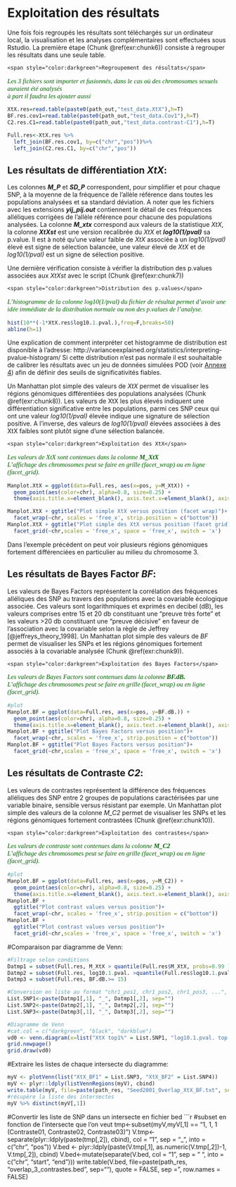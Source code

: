 # Exploitation des résultats {-}

Une fois fois regroupés les résultats sont téléchargés sur un ordinateur local, la visualisation et les analyses complémentaires sont effectuées sous Rstudio.
La première étape (Chunk \@ref(exr:chunk6)) consiste à regrouper les résultats dans une seule table.

```exercise
<span style="color:darkgreen">Regroupement des résultats</span>
```
<p style="font-family: calibri; font-size:11pt; font-style:italic; color:darkgreen">
Les 3 fichiers sont importer et fusionnés, dans le cas où des chromosomes sexuels auraient été analysés<br>
à part il faudra les ajouter aussi<br>
</p>
```r
XtX.res=read.table(paste0(path_out,"test_data.XtX"),h=T)
BF.res.cov1=read.table(paste0(path_out,"test_data.Cov1"),h=T)
C2.res.C1=read.table(paste0(path_out,"test_data.contrast-C1"),h=T)

Full.res<-XtX.res %>%
  left_join(BF.res.cov1, by=c("chr","pos"))%>%
  left_join(C2.res.C1, by=c("chr","pos"))

```

## Les résultats de différentiation _XtX_: {-}
Les colonnes **_M_P_** et **_SD_P_** correspondent, pour simplifier et pour chaque SNP, à la moyenne de la fréquence de l'allèle référence dans toutes les populations analysées et sa standard déviation. A noter que les fichiers avec les extensions **_yij_pij.out_** contiennent le détail de ces fréquences alléliques corrigées de l'allèle référence pour chacune des populations analysées.
La colonne **_M_xtx_** correspond aux valeurs de la statistique _XtX_, la colonne **_XtXst_** est une version recalibrée du _XtX_ et **_log10(1/pval)_** sa p.value.
Il est à noté qu'une valeur faible de _XtX_ associée à un _log10(1/pval)_ élevé est signe de sélection balancée, une valeur élevé de _XtX_ et de _log10(1/pval)_ est un signe de sélection positive.

Une dernière vérification consiste à vérifier la distribution des p.values associées aux _XtXst_ avec le script (Chunk \@ref(exr:chunk7))

```exercise
<span style="color:darkgreen">Distribution des p.values</span>
```
<p style="font-family: calibri; font-size:11pt; font-style:italic; color:darkgreen">
L'histogramme de la colonne _log10(1/pval)_ du fichier de résultat permet d'avoir une idée immédiate de la distribution normale ou non des p.values de l'analyse.<br>
</p>
```r
hist(10**(-1*XtX.res$log10.1.pval.),freq=F,breaks=50)
abline(h=1)
```
Une explication de comment interpréter cet histogramme de distribution est disponible à l'adresse:
http://varianceexplained.org/statistics/interpreting-pvalue-histogram/
Si cette distribution n’est pas normale il est souhaitable de calibrer les  résultats avec un jeu de données simulées POD (voir [Annexe 4](#An4)) afin de définir des seuils de significativités fiables.

Un Manhattan plot simple des valeurs de _XtX_ permet de visualiser les régions génomiques différentiées des populations analysées (Chunk \@ref(exr:chunk8)).
Les valeurs de XtX les plus élevés indiquent une différentiation significative entre les populations, parmi ces SNP ceux qui ont une valeur _log10(1/pval)_ élevée indique une signature de sélection positive. A l'inverse, des valeurs de _log10(1/pval)_ élevées associées à des XtX faibles sont plutôt signe d'une sélection balancée.

```exercise
<span style="color:darkgreen">Exploitation des XtX</span>
```
<p style="font-family: calibri; font-size:11pt; font-style:italic; color:darkgreen">
Les valeurs de _XtX_ sont contenues dans la colonne **_M_XtX_**<br>
L'affichage des chromosomes peut se faire en grille (facet_wrap) ou en ligne (facet_grid).<br>
</p>
```r
Manplot.XtX = ggplot(data=Full.res, aes(x=pos, y=M_XtX)) +
  geom_point(aes(color=chr), alpha=0.8, size=0.25) +
  theme(axis.title.x=element_blank(), axis.text.x=element_blank(), axis.ticks.x=element_blank())

Manplot.XtX + ggtitle("Plot simple XtX versus position (facet wrap)")+
  facet_wrap(~chr, scales = 'free_x', strip.position = c("bottom"))
Manplot.XtX + ggtitle("Plot simple des XtX versus position (facet grid)")+
  facet_grid(~chr,scales = 'free_x', space = 'free_x', switch = 'x')
```

Dans l'exemple précédent on peut voir plusieurs régions génomiques fortement différenciées en particulier au milieu du chromosome 3.

## Les résultats de Bayes Factor _BF_: {-}

Les valeurs de Bayes Factors représentent la corrélation des fréquences alléliques des SNP au travers des populations avec la covariable écologique associée.
Ces valeurs sont logarithmiques et exprimés en decibel (dB), les valeurs comprises entre 15 et 20 db constituant une "preuve très forte" et les valeurs >20 db constituant une "preuve décisive" en faveur de l'association avec la covariable selon la règle de Jeffrey [@jeffreys_theory_1998].
Un Manhattan plot simple des valeurs de _BF_ permet de visualiser les SNPs et les régions génomiques fortement associés à la covariable analysée (Chunk \@ref(exr:chunk9)).

```exercise
<span style="color:darkgreen">Exploitation des Bayes Factors</span>
```
<p style="font-family: calibri; font-size:11pt; font-style:italic; color:darkgreen">
Les valeurs de Bayes Factors sont contenues dans la colonne **_BF.dB._**<br>
L'affichage des chromosomes peut se faire en grille (facet_wrap) ou en ligne (facet_grid).<br>
</p>
```r
#plot
Manplot.BF = ggplot(data=Full.res, aes(x=pos, y=BF.dB.)) +
  geom_point(aes(color=chr), alpha=0.8, size=0.25) +
  theme(axis.title.x=element_blank(), axis.text.x=element_blank(), axis.ticks.x=element_blank())
Manplot.BF + ggtitle("Plot Bayes Factors versus position")+
  facet_wrap(~chr, scales = 'free_x', strip.position = c("bottom"))
Manplot.BF + ggtitle("Plot Bayes Factors versus position")+
  facet_grid(~chr,scales = 'free_x', space = 'free_x', switch = 'x')
```

## Les résultats de Contraste _C2_: {-}

Les valeurs de contrastes représentent la différence des fréquences alléliques des SNP entre 2 groupes de populations caractérisées par une variable binaire, sensible versus résistant par exemple.
Un Manhattan plot simple des valeurs de la colonne _M_C2_ permet de visualiser les SNPs et les régions génomiques fortement contrastées (Chunk \@ref(exr:chunk10)).

```exercise
<span style="color:darkgreen">Exploitation des contrastes</span>
```
<p style="font-family: calibri; font-size:11pt; font-style:italic; color:darkgreen">
Les valeurs de contraste sont contenues dans la colonne **_M_C2_**<br>
L'affichage des chromosomes peut se faire en grille (facet_wrap) ou en ligne (facet_grid).<br>
</p>
```r
#plot
Manplot.BF = ggplot(data=Full.res, aes(x=pos, y=M_C2)) +
  geom_point(aes(color=chr), alpha=0.8, size=0.25) +
  theme(axis.title.x=element_blank(), axis.text.x=element_blank(), axis.ticks.x=element_blank())
Manplot.BF +
  ggtitle("Plot contrast values versus position")+
  facet_wrap(~chr, scales = 'free_x', strip.position = c("bottom"))
Manplot.BF +
  ggtitle("Plot contrast values versus position")+
  facet_grid(~chr,scales = 'free_x', space = 'free_x', switch = 'x')
```

#Comparaison par diagramme de Venn:
```r
#Filtrage selon conditions
Datmp1 = subset(Full.res, M_XtX > quantile(Full.res$M_XtX, probs=0.99 ))
Datmp2 = subset(Full.res, log10.1.pval. >quantile(Full.res$log10.1.pval., probs=0.99))
Datmp3 = subset(Full.res, BF.dB.>= 15)

#Conversion en liste au format "chr1_pos1, chr1_pos2, chr1_pos3, ...", 
List.SNP1<-paste(Datmp1[,1], "_", Datmp1[,2], sep="")
List.SNP2<-paste(Datmp2[,1], "_", Datmp2[,2], sep="")
List.SNP3<-paste(Datmp3[,1], "_", Datmp3[,2], sep="")

```


```r
#Diagramme de Venn
#cat.col = c("darkgreen", "black", "darkblue")
vd0 <- venn.diagram(x=list("XtX top1%" = List.SNP1, "log10.1.pval. top 1%" = List.SNP2, "BF >=15" = List.SNP3), fill = c("blue", "green", "red"), cat.col = c("blue", "green", "red"), cat.cex = 1.5, fontface = "bold", filename = NULL)
grid.newpage()
grid.draw(vd0)

```

#Extraire les listes de chaque intersecte du diagramme:
```r
myV <- plotVenn(list("XtX_BF1" = List.SNP3, "XtX_BF2" = List.SNP4))
myV <- plyr::ldply(listVennRegions(myV), cbind)
write.table(myV, file=paste(path_res, "Seed2001_Overlap_XtX_BF.txt", sep=""), quote = FALSE, sep = "\t", row.names = FALSE)
#récupère la liste des intersectes
myV %>% distinct(myV[,1])
```
#Convertir les liste de SNP dans un intersecte en fichier bed
```r
#subset en fonction de l'intersecte que l'on veut
tmp<-subset(myV,myV[,1] == "1, 1, 1 (Contraste01, Contraste02, Contraste03)")
V.tmp<-separate(plyr::ldply(paste(tmp[,2]), cbind), col = "1",  sep = "_", into = c("chr", "pos"))
V.bed <- plyr::ldply(paste(V.tmp[,1], as.numeric(V.tmp[,2])-1, V.tmp[,2]), cbind)
V.bed<-mutate(separate(V.bed, col = "1",  sep = " ", into = c("chr", "start", "end")))
write.table(V.bed, file=paste(path_res, "overlap_3_contrastes.bed", sep=""), quote = FALSE, sep = "\t", row.names = FALSE)